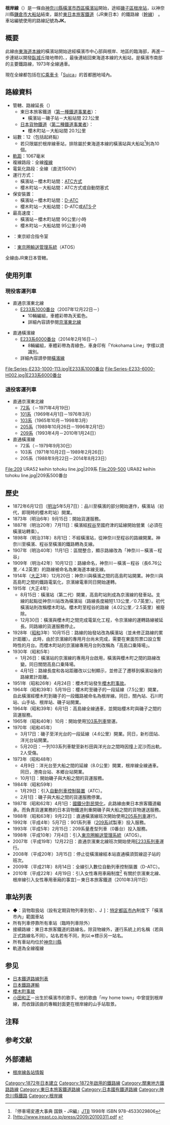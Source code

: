 {{NoteTA
|1 = zh-tw:高架;zh-hk:架空;zh-cn:架空;
}}
{{Infobox 鐵道路線
|日文原名=根岸線
|平假名=ねぎしせん
|羅馬拼音=Negishi sen
|路線名稱=[[File:JR_logo_(east).svg|35px]] 根岸線
|路線顏色=#00b2e5
|標誌=File:JR JK line symbol.svg
|標誌大小=40px
|路線記號=[[File:JR_JK_line_symbol.svg|23px]] JK
|圖片=[[File:Keihin-tohoku_Negishi-Line_E233-1000series.jpg|300px]]
|所在地={{JPN}}[[神奈川縣|神奈川縣]]
|起點=[[橫濱站|橫濱站]]
|終點=[[大船站|大船站]]
|站數=12個
|通車=1872年6月12日
|擁有者=[[File:JR_logo_(east).svg|25px]] [[東日本旅客鐵道|東日本旅客鐵道]]（JR東日本）
|營運者=[[File:JR_logo_(east).svg|25px]] 東日本旅客鐵道（JR東日本）<br />（全線 第1種鐵道事業者）<br />[[File:JR_logo_(freight).svg|25px]] [[日本貨物鐵道|日本貨物鐵道]]（JR貨物）<br />（櫻木町－大船 第2種鐵道事業者）
|車輛基地=
|使用車輛=參見[[#車輛|車輛]]
|路線距離=22.1公里
|營業距離=
|軌距=1,067毫米
|軌道數量=[[复线铁路|複線]]
|電氣化方式=[[直流電|直流電]]1,500 [[伏特|V]]<br>[[高架電纜|高架電纜]]
|最大坡度=
|最小曲線半徑=
|閉塞方式=[[閉塞_(鐵路)#列車間の間隔を確保する装置による方法|ATC方式]]（橫濱－櫻木町）<br />自動閉塞式（櫻木町－大船）
|保安裝置=[[列車自動控制系統|D-ATC]]（橫濱－櫻木町）<br />[[自動列車停止裝置#ATS-P形（デジタル伝送パターン形）|ATS-P]]（櫻木町－大船）
|最高速度= 95公里/小時
|路線圖=[[File:JR_Negishi_Line_linemap.svg|300px]]
{{根岸線RDT}}
}}

'''根岸線'''（{{jpn|j=根岸線|hg=ねぎしせん|rm=Negishi sen|f=y}}）是一條由[[神奈川縣|神奈川縣]][[橫濱市|橫濱市]][[西區_(橫濱市)|西區]][[橫濱站|橫濱站]]開始，途經[[磯子區|磯子區]][[根岸站_(神奈川縣)|根岸站]]，以神奈川縣[[鎌倉市|鎌倉市]][[大船站|大船站]]結束，屬於[[東日本旅客鐵道|東日本旅客鐵道]]（JR東日本）的鐵路線（[[幹線|幹線]]）<!--根岸線は東海道本線を迂回するルートのため、根岸駅経由と表記したほうが誤解を招きにくい-->。車站編號使用的路線記號為'''JK'''。

== 概要 ==
此線由[[東海道本線|東海道本線]]的橫濱站開始途經橫濱市中心部與根岸、{{link-ja|杉田 (橫濱市)|杉田 (横浜市)|杉田}}地區的臨海部，再進一步連結以開發[[臥城|臥城]]丘陵地帶的{{link-ja|洋光台|洋光台}}、{{link-ja|港南台|港南台}}，最後連結回東海道本線的大船站，是橫濱市南部的主要鐵路線，1973年全線通車。

現在全線都包括在[[智慧卡|IC]][[乘車卡|乘車卡]]「[[Suica|Suica]]」的首都圈地域內。

== 路線資料 ==
* 管轄、路線延長（{{link-ja|營業里程|営業キロ}}）
** 東日本旅客鐵道（[[铁路公司|第一種鐵道事業者]]）：
*** 橫濱站－磯子站－大船站間 22.1公里
** [[日本貨物鐵道|日本貨物鐵道]]（[[铁路公司|第二種鐵道事業者]]）：
*** 櫻木町站－大船站間 20.1公里
* 站數：12（包括起終點）
** 若只限屬於根岸線車站，排除屬於東海道本線的橫濱站與大船站<ref>『停車場変遷大事典 国鉄・JR編』[[ジェイティービー|JTB]] 1998年 ISBN 978-4533029806</ref>則為10個。
* [[軌距|軌距]]：1067毫米
* 複線路段：全線[[复线铁路|複線]]
* 電氣化路段：全線（直流1500V）
* 運行方式：
** 橫濱站－櫻木町站間：[[閉塞_(鐵路)#列車間の間隔を確保する装置による方法|ATC方式]]
** 櫻木町站－大船站間：ATC方式或自動閉塞式
* 保安裝置：
** 橫濱站－櫻木町站間：[[列車自動控制系統|D-ATC]]
** 櫻木町站－大船站間：D-ATC或[[自動列車停止裝置#ATS-P形（數碼傳送Pattern形）|ATS-P]]
* 最高速度：
** 橫濱站－櫻木町站間 90公里/小時
** 櫻木町站－大船站間 95公里/小時
* {{link-ja|運轉指令所|運転指令所}}：東京綜合指令室
* {{link-ja|列車運行管理系統|列車運行管理システム}}：[[東京圈輸送管理系統|東京圈輸送管理系統]]（ATOS）

全線由JR東日本{{link-ja|東日本旅客鐵道橫濱支社|東日本旅客鉄道横浜支社|橫濱支社}}管轄。

== 使用列車 ==
=== 現役客運列車 ===
*直通京濱東北線
**[[JR東日本E233系電力動車組#1000番台（京濱東北線）|E233系1000番台]]（2007年12月22日－）
***10輛編組，車體彩帶為天藍色。
***詳細內容請參閱[[京濱東北線#現役車輛|京濱東北線]]

*直通橫濱線
**[[JR東日本E233系電力動車組#6000番台（橫濱線）|E233系6000番台]]（2014年2月16日－）
***8輛編組，車體彩帶為青綠色，車身印有「Yokohama Line」字樣以資識別。
**詳細內容請參閱[[橫濱線|橫濱線]]

<gallery>
File:Series-E233-1000-113.jpg|E233系1000番台
File:Series-E233-6000-H002.jpg|E233系6000番台
</gallery>

=== 退役客運列車 ===
*直通京濱東北線
**[[日本國鐵72系電力動車組|72系]]（－1971年4月19日）
**[[日本國鐵101系電力動車組|101系]]（1969年4月1日－1976年3月）
**[[日本國鐵103系電力動車組|103系]]（1965年10月－1998年3月）
**[[日本國鐵205系電力動車組|205系]]（1989年10月26日－1996年2月1日）
**[[JR東日本209系電力動車組|209系]]（1993年4月－2010年1月24日）
*直通橫濱線
**72系（－1979年9月30日）
**103系（1971年10月2日－1989年2月26日）
**205系（1988年9月22日－2014年8月23日）

<gallery>
File:209 URA52 keihin tohoku line.jpg|209系
File:209-500 URA82 keihin tohoku line.jpg|209系500番台
</gallery>
== 歷史 ==
*1872年6月12日（[[明治|明治]]5年5月7日）：品川至橫濱的部分開始運作，橫濱站（初代，即現時的櫻木町站）開業。
*1873年（明治6年）9月15日：開始貨運服務。
*1887年（明治20年）7月11日：橫濱經[[保土谷站|程谷]]至國府津的延線開始營業（必須在橫濱站轉乘）。
*1898年（明治31年）8月1日：不經橫濱站，從神奈川至程谷的路線開業。神奈川至橫濱、程谷至橫濱的鐵路轉為支線。
*1907年（明治40年）11月1日：區間整合，顯示路線改為「神奈川－橫濱－程谷」
*1909年（明治42年）10月12日：路線命名，神奈川－橫濱－程谷（長6.76公里／4.2英里）的路線被命名為東海道本線支線。
*1914年（[[大正|大正]]3年）12月20日：神奈川與橫濱之間的高島町站開業。神奈川與高島町之間的鐵路電氣化，京濱線電車同日開始運轉。
*1915年（大正4年）
**8月15日：橫濱站（第二代）開業，高島町站則成為京濱線的發車站。支線的起點從神奈川站改為橫濱站（路線長度縮短1.13公里／0.7英里）。初代橫濱站則改稱櫻木町站。櫻木町至程谷的路線（4.02公里／2.5英里）被廢除。
**12月30日：橫濱與櫻木町之間完成電氣化工程，令京濱線的運轉路線被延長。同路線的貨運服務停止。
*1928年（[[昭和|昭和]]3年）10月15日：路線的始發站改為橫濱站（並未修正路線的累計距離）。此時，由於京濱線的專用月台尚未完成，需要在東面剪票口設立暫時性的月台。而櫻木町站的京濱線專用月台則改稱為「高島口乗降場」。
*1930年（昭和5年）
**1月26日：橫濱站的京濱線的專用月台啟用，橫濱與櫻木町之間的路線改變。同日關閉高島口乗降場。
**4月1日：路線長度和各站距離改以公制顯示，並修正了遷移到橫濱站後的路線累計距離。
*1951年（昭和26年）4月24日：櫻木町站發生[[櫻木町事故|櫻木町事故]]。
*1964年（昭和39年）5月19日：櫻木町至磯子的一段延線（7.5公里）開業，自此橫濱經櫻木町到磯子的一段鐵路被命名為根岸線。同日，關內站、石川町站、山手站、根岸站、磯子站開業。
*1964年（昭和39年）6月1日：高島線全線通車，並開始櫻木町與磯子之間的貨運服務。
*1965年（昭和40年）10月：開始使用[[日本國鐵103系電力動車組|103系列車]]營運。
*1970年（昭和45年）
**3月17日：磯子至洋光台的一段延線（4.6公里）開業。同日，新杉田站、洋光台站開業。
**5月20日：一列103系列車駛至新杉田與洋光台之間時因撞上泥沙而出軌，2人受傷。
*1973年（昭和48年）
**4月9日：洋光台至大船之間的延線（8.0公里）開業，根岸線全線通車。同日，港南台站、本鄉台站開業。
**10月1日：開始磯子與大船之間的貨運服務。
*1984年（昭和59年）
**1月29日：引入[[自動列車控制裝置|自動列車控制裝置]]（ATC）。
**2月1日：磯子與大船之間的貨運服務停業。
*1987年（昭和62年）4月1日：[[國鐵分割民營化|國鐵分割民營化]]，此路線由東日本旅客鐵道繼承。而負責貨運業務的日本貨物鐵道則重開磯子與大船之間的貨物運送服務。
*1988年（昭和63年）9月22日：直通橫濱線班次開始使用[[日本國鐵205系電力動車組|205系列車]]運行。
*1992年（平成4年）5月7日：901系列車（[[JR東日本209系電聯車|209系]]試製車）投入服務。
*1993年（平成5年）2月15日：209系量產型列車（0番台）投入服務。
*1998年（平成10年）7月4日：引入[[東京圈輸送管理系統|東京圈輸送管理系統]]（ATOS）。
*2007年（平成19年）12月22日：直通京濱東北線班次開始使用[[JR東日本E233系電力動車組|E233系列車]]運行。
*2008年（平成20年）3月15日：停止從橫濱線經本站直通橫須賀線逗子站的班次。
*2009年（平成21年）8月14日：全線引入數位自動列車控制裝置（D-ATC）。
*2010年（平成22年）4月19日：引入女性專用車廂制度<ref>[http://www.jreast.co.jp/press/2009/20100311.pdf {{Wayback|url=http://www.jreast.co.jp/press/2009/20100311.pdf |date=20201125003122 }}</ref> 有關於京濱東北線、根岸線引入女性專用車廂的事宜]－東日本旅客鐵道（2010年3月11日）</ref>
== 車站列表 ==
* ◆：貨物取扱站（設有定期貨物列車到發）、[[File:JR_area_HAMA.svg|14px]]]：[[特定都區市內|特定都區市內]]制度下「橫濱市內」範圍車站
* 所有列車停靠所有車站（臨時列車除外）
* 接續路線：東日本旅客鐵道的路線名，除貨物線外，運行系統上的名稱（若與正式路線名不同）。站名若有不同，則以⇒標示另一站名。
* 所有車站均位於[[神奈川縣|神奈川縣]]
* 軌道為全線複線
{{東日本旅客鐵道車站列表/根岸線}}
== 参见 ==
{{Portal box|日本|铁路|城市轨道交通}}
*[[日本鐵道路線列表|日本鐵道路線列表]]
*[[日本鐵路運輸|日本鐵路運輸]]
*[[櫻木町事故|櫻木町事故]]
*[[小田和正|小田和正]]－出生於橫濱市的歌手。他的歌曲「my home town」中曾提到根岸線{{efn|該段歌詞為：「{{lang|ja|出来たばかりの根岸線で}}」}}，而收錄該曲的專輯封面更在根岸線的山手站取景。

== 注释 ==
{{Notelist}}

== 参考文献 ==
{{Reflist|30em}}

== 外部連結 ==
{{Commons category|Negishi Line}}
* [http://www.negishiline.net/station.html 根岸線各站情報] {{Wayback|url=http://www.negishiline.net/station.html |date=20160304053550 }}{{ja}}

{{東日本旅客鐵道路線}}
{{東京近郊區間}}
{{東日本旅客鐵道橫濱支社}}
{{京濱東北線·根岸線}}
{{東京大眾運輸}}
{{DEFAULTSORT:Negishi-Sen}}
{{Portal bar|日本|神奈川|鐵路|日本鐵路|城市軌道交通}}
[[Category:1872年日本建立|Category:1872年日本建立]]
[[Category:1872年啟用的鐵路線|Category:1872年啟用的鐵路線]]
[[Category:關東地方鐵路路線|Category:關東地方鐵路路線]]
[[Category:東日本旅客鐵道路線|Category:東日本旅客鐵道路線]]
[[Category:日本國有鐵道路線|Category:日本國有鐵道路線]]
[[Category:神奈川縣鐵路|Category:神奈川縣鐵路]]
[[Category:根岸線|Category:根岸線]]
